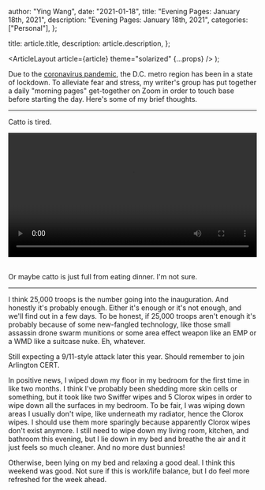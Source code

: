 
  author: "Ying Wang",
  date: "2021-01-18",
  title: "Evening Pages: January 18th, 2021",
  description: "Evening Pages: January 18th, 2021",
  categories: ["Personal"],
};

  title: article.title,
  description: article.description,
};

  <ArticleLayout article={article} theme="solarized" {...props} />
);

Due to the [coronavirus
pandemic](https://en.wikipedia.org/wiki/2019-20_coronavirus_pandemic), the D.C.
metro region has been in a state of lockdown. To alleviate fear and stress, my
writer's group has put together a daily "morning pages" get-together on Zoom in
order to touch base before starting the day. Here's some of my brief thoughts.

---

Catto is tired.

<!-- https://stackoverflow.com/a/26276254 -->

<video style="width: 100%; width: -moz-available; width: -webkit-fill-available; width: fill-available; max-width: 100%;" controls>
    <source src="/video/posts/2021/01/18/evening_pages.mp4" type="video/mp4">
    Your browser does not support HTML5 video.
</video>
<br/>
<br/>

Or maybe catto is just full from eating dinner. I'm not sure.

---

I think 25,000 troops is the number going into the inauguration. And honestly
it's probably enough. Either it's enough or it's not enough, and we'll find out
in a few days. To be honest, if 25,000 troops aren't enough it's probably
because of some new-fangled technology, like those small assassin drone swarm
munitions or some area effect weapon like an EMP or a WMD like a suitcase nuke.
Eh, whatever.

Still expecting a 9/11-style attack later this year. Should remember to join
Arlington CERT.

In positive news, I wiped down my floor in my bedroom for the first time in like
two months. I think I've probably been shedding more skin cells or something,
but it took like two Swiffer wipes and 5 Clorox wipes in order to wipe down all
the surfaces in my bedroom. To be fair, I was wiping down areas I usually don't
wipe, like underneath my radiator, hence the Clorox wipes. I should use them
more sparingly because apparently Clorox wipes don't exist anymore. I still need
to wipe down my living room, kitchen, and bathroom this evening, but I lie down
in my bed and breathe the air and it just feels so much cleaner. And no more
dust bunnies!

Otherwise, been lying on my bed and relaxing a good deal. I think this weekend
was good. Not sure if this is work/life balance, but I do feel more refreshed
for the week ahead.
